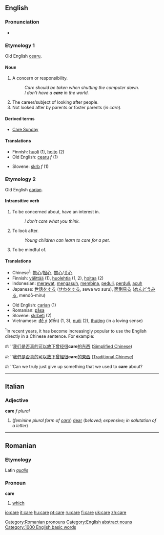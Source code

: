 ==English==

{{rank|following|fell|different|388|care|war|short|able}}

===Pronunciation===
*{{audio|en-us-care.ogg|Audio (US)}}

===Etymology 1===
Old English [[cearu]].

====Noun====
{{en-noun-reg-both}}

# A concern or responsibility.
#:''Care should be taken when shutting the computer down.''
#:''I don't have a '''care''' in the world.''
# The career/subject of looking after people.
# Not looked after by parents or foster parents (''in care'').

====Derived terms====
*[[Care Sunday]]

====Translations====
{{rfc-trans}}
{{top}}
*Finnish: [[huoli]] (1), [[hoito]] (2)
*Old English: [[cearu]] ''f'' (1)
{{mid}}
*Slovene: [[skrb]] ''f'' (1)
{{bottom}}

===Etymology 2===
Old English [[carian]].

====Intransitive verb====
{{en-infl-reg-other-e|car|e}}

# To be concerned about, have an interest in.
#:''I don't care what you think.''
# To look after.
#:''Young children can learn to care for a pet.''
# To be mindful of.

====Translations====
{{rfc-trans}}
{{top}}
*Chinese<sup>1</sup>: [[擔心]]/[[担心]], [[關心]]/[[关心]]
*Finnish: [[välittää]] (1), [[huolehtia]] (1, 2), [[hoitaa]] (2)
*Indonesian: [[rawat|merawat]], [[asuh|mengasuh]], [[bina|membina]], [[peduli]], [[perduli]], [[acuh]]
*Japanese: [[世話]]をする ([[せわ]]をする, sewa wo suru), [[面倒見る]] ([[めんどうみる]], mendō-miru)
{{mid}}
*Old English: [[carian]] (1)
*Romanian: [[păsa]]
*Slovene: [[skrbeti]] (2)
*Vietnamese: [[để ý]] (đến) (1, 3), [[nuôi]] (2), [[thương]] (in a loving sense)
{{bottom}}

<sup>1</sup>In recent years, it has become increasingly popular to use the English directly in a Chinese sentence.  For example:
#: ''[[我们]][[是否]][[真]][[的]][[可以]][[放下]][[曾经]][[很]]'''care'''[[的]][[东西]] ([[Simplified Chinese]]) 
#: ''[[我們]][[是否]][[真]][[的]][[可以]][[放下]][[曾經]][[很]]'''care'''[[的]][[東西]] ([[Traditional Chinese]])
#: ''Can we truly just give up something that we used to '''care''' about?

----

==Italian==
===Adjective===
'''care''' ''f plural''

#(''feminine plural form of [[caro]]'') [[dear]] (''beloved; expensive; in salutation of a letter'')

----

==Romanian==
===Etymology===
Latin ''[[qualis]]''
===Pronoun===
'''care'''

# [[which]]

[[Category:Romanian pronouns]]
[[Category:English abstract nouns]]
[[Category:1000 English basic words]]

[[io:care]]
[[it:care]]
[[hu:care]]
[[pt:care]]
[[ru:care]]
[[fi:care]]
[[uk:care]]
[[zh:care]]
